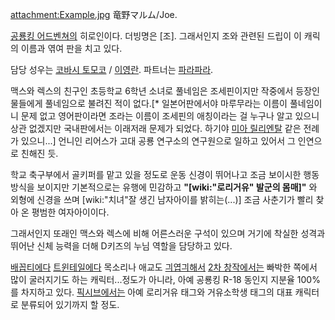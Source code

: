 attachment:Example.jpg
竜野マルム/Joe.

[[공룡킹 어드벤쳐]]의 히로인이다. 더빙명은 [조]. 그래서인지 조와 관련된 드립이 이 캐릭의 이름과 엮여 판을 치고 있다.

담당 성우는 [[코바시 토모코]] / [[이영란]]. 파트너는 [[파라파라]].

맥스와 렉스의 친구인 초등학교 6학년 소녀로 풀네임은 조세핀이지만 작중에서 등장인물들에게 풀네임으로 불려진 적이 없다.[* 일본어판에서야 마루무라는 이름이 풀네임이니 문제 없고 영어판이라면 조라는 이름이 조세핀의 애칭이라는 걸 누구나 알고 있으니 상관 없겠지만 국내판에서는 이래저래 문제가 되었다. 하기야 [[미아 릴리엔탈]] 같은 전례가 있으니...] 언니인 리어스가 고대 공룡 연구소의 연구원으로 일하고 있어서 그 인연으로 친해진 듯.

학교 축구부에서 골키퍼를 맡고 있을 정도로 운동 신경이 뛰어나고 조금 보이시한 행동방식을 보이지만 기본적으로는 유행에 민감하고 '''"[wiki:"로리거유" 발군의 몸매]"''' 와 외형에 신경을 쓰며 [wiki:"치녀"잘 생긴 남자아이를 밝히는(...)] 조금 사춘기가 빨리 찾아 온 평범한 여자아이이다.

그래서인지 또래인 맥스와 렉스에 비해 어른스러운 구석이 있으며 거기에 착실한 성격과 뛰어난 신체 능력을 더해 D키즈의 누님 역할을 담당하고 있다.

[[배꼽티]]에다 [[트윈테일]]에다 목소리나 애교도 [[긔엽긔]]해서 [[2차 창작]]에서는 빠박한 쪽에서 많이 굴러지기도 하는 캐릭터...정도가 아니라, 아예 공룡킹 R-18 동인지 지분율 100%를 차지하고 있다. [[픽시브]]에서는 아예 로리거유 태그와 거유소학생 태그의 대표 캐릭터로 분류되어 있기까지 할 정도.
